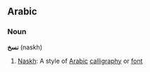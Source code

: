 ==Arabic==
===Noun===
'''نسخ''' (naskh)

# [[Naskh]]: A style of [[Arabic]] [[calligraphy]] or [[font]]